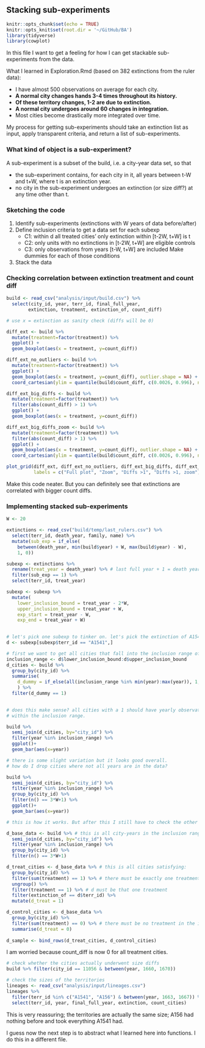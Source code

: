 ## Stacking sub-experiments

```r
knitr::opts_chunk$set(echo = TRUE)
knitr::opts_knit$set(root.dir = '~/GitHub/BA')
library(tidyverse)
library(cowplot)
```

In this file I want to get a feeling for how I can get stackable sub-experiments from the data.

What I learned in Exploration.Rmd (based on 382 extinctions from the ruler data):

- I have almost 500 observations on average for each city.
- **A normal city changes hands 3-4 times throughout its history.**
- **Of these territory changes, 1-2 are due to extinction.**
- **A normal city undergoes around 60 changes in integration.**
- Most cities become drastically more integrated over time.

My process for getting sub-experiments should take an extinction list as input, apply transparent criteria, and return a list of sub-experiments.

### What kind of object is a sub-experiment?

A sub-experiment is a subset of the build, i.e. a city-year data set, so that

- the sub-experiment contains, for each city in it, all years between t-W and t+W, where t is an extinction year.
- no city in the sub-experiment undergoes an extinction (or size diff?) at any time other than t.


### Sketching the code

1. Identify sub-experiments (extinctions with W years of data before/after)
2. Define inclusion criteria to get a data set for each subexp
    - C1: within d all treated cities' only extinction within [t-2W, t+W] is t
    - C2: only units with no extinctions in [t-2W, t+W] are eligible controls
    - C3: only observations from years [t-W, t+W] are included
    Make dummies for each of those conditions
3. Stack the data

### Checking correlation between extinction treatment and count diff

```r
build <- read_csv("analysis/input/build.csv") %>% 
  select(city_id, year, terr_id, final_full_year, 
        extinction, treatment, extinction_of, count_diff)

```

```r
# use x = extinction as sanity check (diffs will be 0)

diff_ext <- build %>% 
  mutate(treatment=factor(treatment)) %>% 
  ggplot() + 
  geom_boxplot(aes(x = treatment, y=count_diff)) 

diff_ext_no_outliers <- build %>% 
  mutate(treatment=factor(treatment)) %>% 
  ggplot() + 
  geom_boxplot(aes(x = treatment, y=count_diff), outlier.shape = NA) +
  coord_cartesian(ylim = quantile(build$count_diff, c(0.0026, 0.996), na.rm=TRUE))

diff_ext_big_diffs <- build %>% 
  mutate(treatment=factor(treatment)) %>% 
  filter(abs(count_diff) > 1) %>% 
  ggplot() + 
  geom_boxplot(aes(x = treatment, y=count_diff)) 

diff_ext_big_diffs_zoom <- build %>% 
  mutate(treatment=factor(treatment)) %>% 
  filter(abs(count_diff) > 1) %>% 
  ggplot() + 
  geom_boxplot(aes(x = treatment, y=count_diff), outlier.shape = NA) +
  coord_cartesian(ylim = quantile(build$count_diff, c(0.0026, 0.996), na.rm=TRUE))

plot_grid(diff_ext, diff_ext_no_outliers, diff_ext_big_diffs, diff_ext_big_diffs_zoom,
          labels = c("Full plot", "Zoom", "Diffs >1", "Diffs >1, zoom"))
```

Make this code neater. But you can definitely see that extinctions are correlated with bigger count diffs.

### Implementing stacked sub-experiments

```r
W <- 20
```


```r

extinctions <- read_csv("build/temp/last_rulers.csv") %>% 
  select(terr_id, death_year, family, name) %>% 
  mutate(sub_exp = if_else(
    between(death_year, min(build$year) + W, max(build$year) - W),
    1, 0))

subexp <- extinctions %>% 
  rename(treat_year = death_year) %>% # last full year + 1 = death year = treat year
  filter(sub_exp == 1) %>% 
  select(terr_id, treat_year)

subexp <- subexp %>% 
  mutate(
    lower_inclusion_bound = treat_year - 2*W,
    upper_inclusion_bound = treat_year + W,
    exp_start = treat_year - W,
    exp_end = treat_year + W) 
  
```

```r

# let's pick one subexp to tinker on. let's pick the extinction of A1541.
d <- subexp[subexp$terr_id == "A1541",]

# first we want to get all cities that fall into the inclusion range of d:
inclusion_range <- d$lower_inclusion_bound:d$upper_inclusion_bound
d_cities <- build %>% 
  group_by(city_id) %>% 
  summarise(
    d_dummy = if_else(all(inclusion_range %in% min(year):max(year)), 1, 0)
    ) %>% 
  filter(d_dummy == 1)

  
# does this make sense? all cities with a 1 should have yearly observations
# within the inclusion range.

build %>% 
  semi_join(d_cities, by="city_id") %>% 
  filter(year %in% inclusion_range) %>% 
  ggplot()+
  geom_bar(aes(x=year))

# there is some slight variation but it looks good overall.
# how do I drop cities where not all years are in the data?

build %>% 
  semi_join(d_cities, by="city_id") %>% 
  filter(year %in% inclusion_range) %>% 
  group_by(city_id) %>% 
  filter(n() == 3*W+1) %>% 
  ggplot()+
  geom_bar(aes(x=year))

# this is how it works. But after this I still have to check the other criteria.
```

```r

d_base_data <- build %>% # this is all city-years in the inclusion range
  semi_join(d_cities, by="city_id") %>% 
  filter(year %in% inclusion_range) %>% 
  group_by(city_id) %>% 
  filter(n() == 3*W+1)

d_treat_cities <- d_base_data %>% # this is all cities satisfying:
  group_by(city_id) %>% 
  filter(sum(treatment) == 1) %>% # there must be exactly one treatment
  ungroup() %>% 
  filter(treatment == 1) %>% # d must be that one treatment
  filter(extinction_of == d$terr_id) %>% 
  mutate(d_treat = 1)

d_control_cities <- d_base_data %>% 
  group_by(city_id) %>% 
  filter(sum(treatment) == 0) %>% # there must be no treatment in the inclusion period
  summarise(d_treat = 0)
  
d_sample <- bind_rows(d_treat_cities, d_control_cities)

```

I am worried because count_diff is now 0 for all treatment cities.

```r
# check whether the cities actually underwent size diffs
build %>% filter(city_id == 11056 & between(year, 1660, 1670))

# check the sizes of the territories
lineages <- read_csv("analysis/input/lineages.csv")
lineages %>% 
  filter(terr_id %in% c("A1541", "A156") & between(year, 1663, 1667)) %>% 
  select(terr_id, year, final_full_year, extinction, count_cities)
```

This is very reassuring; the territories are actually the same size; A156 had nothing before and took everything A1541 had.

I guess now the next step is to abstract what I learned here into functions. I do this in a different file.
